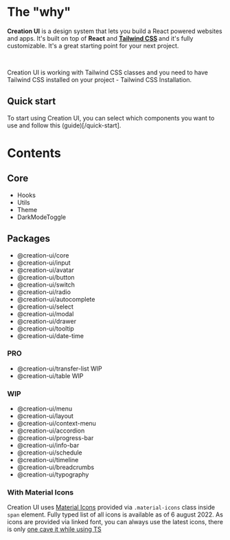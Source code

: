 # The "why"

<b>Creation UI</b> is a design system that lets you build a React powered websites
and apps. It's built on top of <b>React</b> and <b>
  [Tailwind CSS](https://tailwindcss.com)
</b> and it's fully customizable. It's a great starting point for your next project.

<br />

Creation UI is working with Tailwind CSS classes and you need to have Tailwind CSS installed on your project - Tailwind CSS Installation.

## Quick start

To start using Creation UI, you can select which components you want to use and follow this (guide)[/quick-start].

# Contents

## Core

- Hooks
- Utils
- Theme
- DarkModeToggle

## Packages

- @creation-ui/core
- @creation-ui/input
- @creation-ui/avatar
- @creation-ui/button
- @creation-ui/switch
- @creation-ui/radio
- @creation-ui/autocomplete
- @creation-ui/select
- @creation-ui/modal
- @creation-ui/drawer
- @creation-ui/tooltip
- @creation-ui/date-time

### PRO

- @creation-ui/transfer-list WIP
- @creation-ui/table WIP

### WIP

- @creation-ui/menu
- @creation-ui/layout
- @creation-ui/context-menu
- @creation-ui/accordion
- @creation-ui/progress-bar
- @creation-ui/info-bar
- @creation-ui/schedule
- @creation-ui/timeline
- @creation-ui/breadcrumbs
- @creation-ui/typography

### With Material Icons

Creation UI uses [Material Icons](https://fonts.google.com/icons) provided via `.material-icons` class inside `span` element.
Fully typed list of all icons is available as of 6 august 2022. As icons are provided via linked font,
you can always use the latest icons, there is only [one cave it while using TS](/docs/components/icons#official-icons-availability)
